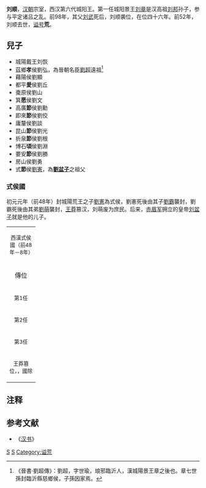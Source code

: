 '''刘顺'''{{BD||？|前52年||catIdx=L}}，[[汉朝|汉朝]]宗室，西汉第六代城阳王。第一任城阳景王[[刘章_(城阳王)|刘章]]是汉高祖[[刘邦|刘邦]]孙子，参与平定诸吕之乱。前98年，其父[[刘武_(城阳王)|刘武]]死后，刘顺袭位，在位四十六年。前52年，刘顺去世，[[谥号|谥号]]'''荒'''。
==兒子==
*城陽戴王刘恢
*茲鄉'''孝'''侯劉弘，為晉朝名臣[[劉超_(晉朝)|劉超]]遠祖<ref>《晉書·劉超傳》：劉超，字世瑜，琅邪臨沂人，漢城陽景王章之後也。章七世孫封臨沂縣慈鄉侯，子孫因家焉。</ref>
*藉陽侯劉顯
*都平'''愛'''侯劉丘
*棗原侯劉山
*箕'''愿'''侯劉文
*高廣'''節'''侯劉勳
*即來'''節'''侯劉佼
*庸釐侯劉談
*昆山'''節'''侯劉光
*折泉'''節'''侯劉根
*博石'''頃'''侯劉淵
*要安'''節'''侯劉勝
*房山侯劉勇
*式'''節'''侯[[劉憲_(式侯)|劉憲]]，為'''[[劉盆子|劉盆子]]'''之祖父

===式侯國===
初元元年（前48年）封城陽荒王之子[[劉憲_(式侯)|劉憲]]為式侯，劉憲死後由其子[[劉霸_(式侯)|劉霸]]襲封，劉霸死後由其弟[[劉萌|劉萌]]襲封，[[王莽|王莽]]篡汉，刘萌废为庶民。后来，[[赤眉军|赤眉军]]拥立的皇帝[[刘盆子|刘盆子]]就是他的儿子。

{| cellpadding="4" cellspacing="0" style="margin: 0 0 1em 1em; border:1px solid #cccccc; text-align:center; empty-cells:show; border-collapse:collapse;" border="1"
|-
| align ="center" colspan="6" bgcolor="#C0C0C0"| <small>西漢式侯國（前48年－8年）</small> 
|- bgcolor="#F2F2F2"
| width="60" align ="center"|傳位 || width="60" align ="center"|世 || width="70" align ="center"|稱號及諡號 || width="70" align ="center"|姓名 || width="50" align ="center"|在位年數 || width="120" align ="center"|在位時間 
|-
| align ="center"| <small>第1任</small>||<small>始封</small>||<small>式節侯</small>||<small>劉憲</small>||<small>20年</small>||<small>前48年－？</small>
|-
| align ="center"| <small>第2任</small>||<small>二世</small>||<small>式哀侯</small>||<small>劉霸</small>||<small>？</small>||<small>？－？</small>
|-
| align ="center"| <small>第3任</small>||<small>二世</small>||<small>式侯</small>||<small>劉萌</small>||<small>？</small>||<small？－8年</small>
|-
| align ="center" colspan="6" | <small>王莽篡位，，國除</small>
|}

== 注释 ==
{{Reflist|25em}}

==参考文献==
*《[[汉书|汉书]]》

{{start box}}
{{s-before|父[[刘武_(城阳王)|刘武]]}}
{{s-title|[[西汉|西汉]][[城阳王|城阳王]]|前97年—前52年}}
{{s-after|子[[刘恢_(城阳王)|刘恢]]}}
{{end box}}

{{漢朝人物小作品}}
[[Category:西汉诸侯王|S]]
[[Category:刘姓|S]]
[[Category:谥荒|Category:谥荒]]